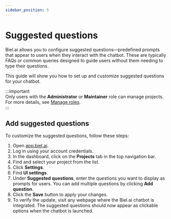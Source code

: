```yaml
---
sidebar_position: 5
---
```


# Suggested questions

Biel.ai allows you to configure suggested questions—predefined prompts that appear to users when they interact with the chatbot. These are typically FAQs or common queries designed to guide users without them needing to type their questions.

This guide will show you how to set up and customize suggested questions for your chatbot.

:::important  
Only users with the **Administrator** or **Maintainer** role can manage projects. For more details, see [Manage roles](roles.md).  
:::

## Add suggested questions

To customize the suggested questions, follow these steps:

1. Open [app.biel.ai](https://app.biel.ai).
2. Log in using your account credentials.
3. In the dashboard, click on the **Projects** tab in the top navigation bar.
4. Find and select your project from the list.
5. Click **Settings**.
6. Find **UI settings**.
6. Under **Suggested questions**, enter the questions you want to display as prompts for users. You can add multiple questions by clicking **Add question**.
7. Click the **Save** button to apply your changes.
8. To verify the update, visit any webpage where the Biel.ai chatbot is integrated. The suggested questions should now appear as clickable options when the chatbot is launched.

